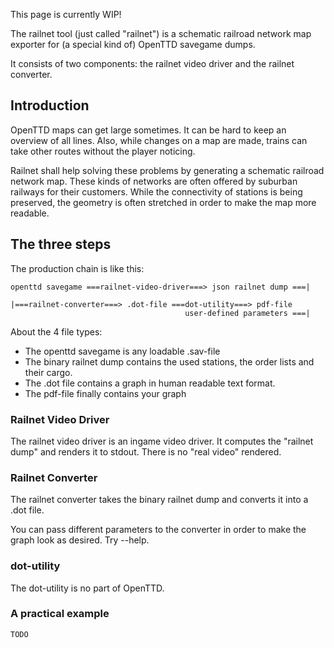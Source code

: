 This page is currently WIP!

The railnet tool (just called "railnet") is a schematic railroad network map exporter for (a special kind of) OpenTTD savegame dumps.

It consists of two components: the railnet video driver and the railnet converter.

== Introduction ==

OpenTTD maps can get large sometimes. It can be hard to keep an overview of all lines. Also, while changes on a map are made, trains can take other routes without the player noticing.

Railnet shall help solving these problems by generating a schematic railroad network map. These kinds of networks are often offered by suburban railways for their customers. While the connectivity of stations is being preserved, the geometry is often stretched in order to make the map more readable.

== The three steps ==

The production chain is like this:

<pre>
openttd savegame ===railnet-video-driver===> json railnet dump ===|
                                                                  |===railnet-converter===> .dot-file ===dot-utility===> pdf-file
                                       user-defined parameters ===|
</pre>

About the 4 file types:
* The openttd savegame is any loadable .sav-file
* The binary railnet dump contains the used stations, the order lists and their cargo.
* The .dot file contains a graph in human readable text format.
* The pdf-file finally contains your graph

=== Railnet Video Driver ===

The railnet video driver is an ingame video driver. It computes the "railnet dump" and renders it to stdout. There is no "real video" rendered.

=== Railnet Converter ===

The railnet converter takes the binary railnet dump and converts it into a .dot file.

You can pass different parameters to the converter in order to make the graph look as desired. Try --help.

=== dot-utility ===

The dot-utility is no part of OpenTTD.

=== A practical example ===

<pre>
TODO
</pre>